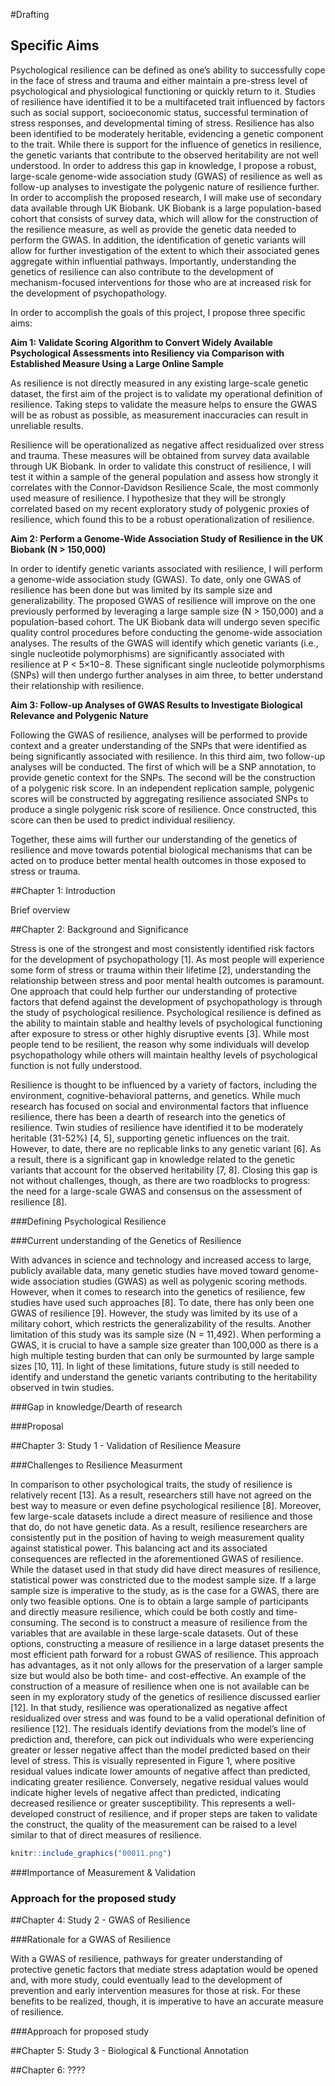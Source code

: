 #Drafting

<script type="application/json" class="js-hypothesis-config">
  {
    "openSidebar": true
  }
</script>
<script async src="https://hypothes.is/embed.js"></script>

## Specific Aims {-}

Psychological resilience can be defined as one’s ability to successfully cope in the face of stress and trauma and either maintain a pre-stress level of psychological and physiological functioning or quickly return to it. Studies of resilience have identified it to be a multifaceted trait influenced by factors such as social support, socioeconomic status, successful termination of stress responses, and developmental timing of stress. Resilience has also been identified to be moderately heritable, evidencing a genetic component to the trait. While there is support for the influence of genetics in resilience, the genetic variants that contribute to the observed heritability are not well understood. In order to address this gap in knowledge, I propose a robust, large-scale genome-wide association study (GWAS) of resilience as well as follow-up analyses to investigate the polygenic nature of resilience further. In order to accomplish the proposed research, I will make use of secondary data available through UK Biobank. UK Biobank is a large population-based cohort that consists of survey data, which will allow for the construction of the resilience measure, as well as provide the genetic data needed to perform the GWAS. In addition, the identification of genetic variants will allow for further investigation of the extent to which their associated genes aggregate within influential pathways. Importantly, understanding the genetics of resilience can also contribute to the development of mechanism-focused interventions for those who are at increased risk for the development of psychopathology.

In order to accomplish the goals of this project, I propose three specific aims:

**Aim 1: Validate Scoring Algorithm to Convert Widely Available Psychological Assessments into Resiliency via Comparison with Established Measure Using a Large Online Sample**

As resilience is not directly measured in any existing large-scale genetic dataset, the first aim of the project is to validate my operational definition of resilience. Taking steps to validate the measure helps to ensure the GWAS will be as robust as possible, as measurement inaccuracies can result in unreliable results.

Resilience will be operationalized as negative affect residualized over stress and trauma. These measures will be obtained from survey data available through UK Biobank. In order to validate this construct of resilience, I will test it within a sample of the general population and assess how strongly it correlates with the Connor-Davidson Resilience Scale, the most commonly used measure of resilience. I hypothesize that they will be strongly correlated based on my recent exploratory study of polygenic proxies of resilience, which found this to be a robust operationalization of resilience.

**Aim 2: Perform a Genome-Wide Association Study of Resilience in the UK Biobank (N > 150,000)**

In order to identify genetic variants associated with resilience, I will perform a genome-wide association study (GWAS). To date, only one GWAS of resilience has been done but was limited by its sample size and generalizability. The proposed GWAS of resilience will improve on the one previously performed by leveraging a large sample size (N > 150,000) and a population-based cohort. The UK Biobank data will undergo seven specific quality control procedures before conducting the genome-wide association analyses. The results of the GWAS will identify which genetic variants (i.e., single nucleotide polymorphisms) are significantly associated with resilience at P < 5×10−8. These significant single nucleotide polymorphisms (SNPs) will then undergo further analyses in aim three, to better understand their relationship with resilience.

**Aim 3: Follow-up Analyses of GWAS Results to Investigate Biological Relevance and Polygenic Nature**

Following the GWAS of resilience, analyses will be performed to provide context and a greater understanding of the SNPs that were identified as being significantly associated with resilience. In this third aim, two follow-up analyses will be conducted. The first of which will be a SNP annotation, to provide genetic context for the SNPs. The second will be the construction of a polygenic risk score. In an independent replication sample, polygenic scores will be constructed by aggregating resilience associated SNPs to produce a single polygenic risk score of resilience. Once constructed, this score can then be used to predict individual resiliency.

Together, these aims will further our understanding of the genetics of resilience and move towards potential biological mechanisms that can be acted on to produce better mental health outcomes in those exposed to stress or trauma.

##Chapter 1: Introduction

Brief overview 

##Chapter 2: Background and Significance 

Stress is one of the strongest and most consistently identified risk factors for the development of psychopathology [1]. As most people will experience some form of stress or trauma within their lifetime [2], understanding the relationship between stress and poor mental health outcomes is paramount.
One approach that could help further our understanding of protective factors that defend against the development of psychopathology is through the study of psychological resilience. Psychological resilience is defined as the ability to maintain stable and healthy levels of psychological functioning after exposure to stress or other highly disruptive events [3]. While most people tend to be resilient, the reason why some individuals will develop psychopathology while others will maintain healthy levels of psychological function is not fully understood.

Resilience is thought to be influenced by a variety of factors, including the environment, cognitive-behavioral patterns, and genetics. While much research has focused on social and environmental factors that influence resilience, there has been a dearth of research into the genetics of resilience. Twin studies of resilience have identified it to be moderately heritable (31-52%) [4, 5], supporting genetic influences on the trait. However, to date, there are no replicable links to any genetic variant [6]. As a result, there is a significant gap in knowledge related to the genetic variants that account for the observed heritability [7, 8]. Closing this gap is not without challenges, though, as there are two roadblocks to progress: the need for a large-scale GWAS and consensus on the assessment of resilience [8].

###Defining Psychological Resilience

###Current understanding of the Genetics of Resilience

With advances in science and technology and increased access to large, publicly available data, many genetic studies have moved toward genome-wide association studies (GWAS) as well as polygenic scoring methods. However, when it comes to research into the genetics of resilience, few studies have used such approaches [8]. To date, there has only been one GWAS of resilience [9]. However, the study was limited by its use of a military cohort, which restricts the generalizability of the results. Another limitation of this study was its sample size (N = 11,492). When performing a GWAS, it is crucial to have a sample size greater than 100,000 as there is a high multiple testing burden that can only be surmounted by large sample sizes [10, 11]. In light of these limitations, future study is still needed to identify and understand the genetic variants contributing to the heritability observed in twin studies.

###Gap in knowledge/Dearth of research

###Proposal

##Chapter 3: Study 1 - Validation of Resilience Measure

###Challenges to Resilience Measurment

In comparison to other psychological traits, the study of resilience is relatively recent [13]. As a result, researchers still have not agreed on the best way to measure or even define psychological resilience [8]. Moreover, few large-scale datasets include a direct measure of resilience and those that do, do not have genetic data. As a result, resilience researchers are consistently put in the position of having to weigh measurement quality against statistical power. This balancing act and its associated consequences are reflected in the aforementioned GWAS of resilience. While the dataset used in that study did have direct measures of resilience, statistical power was constricted due to the modest sample size. If a large sample size is imperative to the study, as is the case for a GWAS, there are only two feasible options. One is to obtain a large sample of participants and directly measure resilience, which could be both costly and time-consuming. The second is to construct a measure of resilience from the variables that are available in these large-scale datasets. Out of these options, constructing a measure of resilience in a large dataset presents the most efficient path forward for a robust GWAS of resilience. This approach has advantages, as it not only allows for the preservation of a larger sample size but would also be both time- and cost-effective. An example of the construction of a measure of resilience when one is not available can be seen in my exploratory study of the genetics of resilience discussed earlier [12]. In that study, resilience was operationalized as negative affect residualized over stress and was found to be a valid operational definition of resilience [12]. The residuals identify deviations from the model's line of prediction and, therefore, can pick out individuals who were experiencing greater or lesser negative affect than the model predicted based on their level of stress.
This is visually represented in Figure 1, where positive residual values indicate lower amounts of negative affect than predicted, indicating greater resilience. Conversely, negative residual values would indicate higher levels of negative affect than predicted, indicating decreased resilience or greater susceptibility. This represents a well-developed construct of resilience, and if proper steps are taken to validate the construct, the quality of the measurement can be raised to a level similar to that of direct measures of resilience.

```r
knitr::include_graphics("00011.png")
```

###Importance of Measurement & Validation

### Approach for the proposed study

##Chapter 4: Study 2 - GWAS of Resilience

###Rationale for a GWAS of Resilience

With a GWAS of resilience, pathways for greater understanding of protective genetic factors that mediate stress adaptation would be opened and, with more study, could eventually lead to the development of prevention and early intervention measures for those at risk. For these benefits to be realized, though, it is imperative to have an accurate measure of resilience. 

###Approach for proposed study

##Chapter 5: Study 3 - Biological & Functional Annotation 

##Chapter 6: ????


